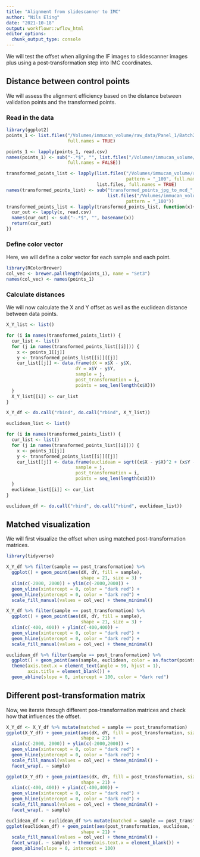 ```yaml
---
title: "Alignment from slidescanner to IMC"
author: "Nils Eling"
date: "2021-10-18"
output: workflowr::wflow_html
editor_options:
  chunk_output_type: console
---
```


We will test the offset when aligning the IF images to slidescanner images
plus using a post-transformation step into IMC coordinates.

## Distance between control points

We will assess the alignment efficiency based on the distance between validation
points and the transformed points.

### Read in the data

```r
library(ggplot2)
points_1 <- list.files("/Volumes/immucan_volume/raw_data/Panel_1/Batch20210304_workflow_paper/IF_regions_validations/validation_points_mcd/",
                       full.names = TRUE)

points_1 <- lapply(points_1, read.csv)
names(points_1) <- sub("-.*$", "", list.files("/Volumes/immucan_volume/raw_data/Panel_1/Batch20210304_workflow_paper/IF_regions_validations/validation_points_mcd/",
                       full.names = FALSE))

transformed_points_list <- lapply(list.files("/Volumes/immucan_volume/raw_data/Panel_1/Batch20210304_workflow_paper/IF_regions_validations/",
                                             pattern = "_100", full.names = TRUE),
                                  list.files, full.names = TRUE)
names(transformed_points_list) <- sub("transformed_points_jpg_to_mcd_", "",
                                      list.files("/Volumes/immucan_volume/raw_data/Panel_1/Batch20210304_workflow_paper/IF_regions_validations/",
                                             pattern = "_100"))
transformed_points_list <- lapply(transformed_points_list, function(x){
  cur_out <- lapply(x, read.csv)
  names(cur_out) <- sub("-.*$", "", basename(x))
  return(cur_out)
})
```

### Define color vector

Here, we will define a color vector for each sample and each point.

```r
library(RColorBrewer)
col_vec <- brewer.pal(length(points_1), name = "Set3")
names(col_vec) <- names(points_1)
```

### Calculate distances

We will now calculate the X and Y offset as well as the euclidean distance between
data points.

```r
X_Y_list <- list()

for (i in names(transformed_points_list)) {
  cur_list <- list()
  for (j in names(transformed_points_list[[i]])) {
    x <- points_1[[j]]
    y <- transformed_points_list[[i]][[j]]
    cur_list[[j]] <- data.frame(dX = x$X - y$X,
                          dY = x$Y - y$Y,
                          sample = j,
                          post_transformation = i,
                          points = seq_len(length(x$X)))
  }
  X_Y_list[[i]] <- cur_list
}

X_Y_df <- do.call("rbind", do.call("rbind", X_Y_list))
```

```r
euclidean_list <- list()

for (i in names(transformed_points_list)) {
  cur_list <- list()
  for (j in names(transformed_points_list[[i]])) {
    x <- points_1[[j]]
    y <- transformed_points_list[[i]][[j]]
    cur_list[[j]] <- data.frame(euclidean = sqrt((x$X - y$X)^2 + (x$Y - y$Y)^2),
                          sample = j,
                          post_transformation = i,
                          points = seq_len(length(x$X)))
  }
  euclidean_list[[i]] <- cur_list
}

euclidean_df <- do.call("rbind", do.call("rbind", euclidean_list))
```

## Matched visualization

We will first visualize the offset when using matched post-transformation matrices.

```r
library(tidyverse)

X_Y_df %>% filter(sample == post_transformation) %>%
  ggplot() + geom_point(aes(dX, dY, fill = sample), 
                            shape = 21, size = 3) + 
  xlim(c(-2000, 2000)) + ylim(c(-2000,2000)) + 
  geom_vline(xintercept = 0, color = "dark red") + 
  geom_hline(yintercept = 0, color = "dark red") + 
  scale_fill_manual(values = col_vec) + theme_minimal()

X_Y_df %>% filter(sample == post_transformation) %>%
  ggplot() + geom_point(aes(dX, dY, fill = sample), 
                            shape = 21, size = 3) + 
  xlim(c(-400, 400)) + ylim(c(-400,400)) + 
  geom_vline(xintercept = 0, color = "dark red") + 
  geom_hline(yintercept = 0, color = "dark red") + 
  scale_fill_manual(values = col_vec) + theme_minimal()
```

```r
euclidean_df %>% filter(sample == post_transformation) %>%
  ggplot() + geom_point(aes(sample, euclidean, color = as.factor(points))) +
  theme(axis.text.x = element_text(angle = 90, hjust = 1),
        axis.title = element_blank()) + 
  geom_abline(slope = 0, intercept = 100, color = "dark red") 
```

## Different post-transformation matrix

Now, we iterate through different pos-transformation matrices and check how that 
influences the offset.

```r
X_Y_df <- X_Y_df %>% mutate(matched = sample == post_transformation)
ggplot(X_Y_df) + geom_point(aes(dX, dY, fill = post_transformation, size = matched), 
                            shape = 21) + 
  xlim(c(-2000, 2000)) + ylim(c(-2000,2000)) + 
  geom_vline(xintercept = 0, color = "dark red") + 
  geom_hline(yintercept = 0, color = "dark red") + 
  scale_fill_manual(values = col_vec) + theme_minimal() + 
  facet_wrap(. ~ sample)

ggplot(X_Y_df) + geom_point(aes(dX, dY, fill = post_transformation, size = matched), 
                            shape = 21) + 
  xlim(c(-400, 400)) + ylim(c(-400,400)) + 
  geom_vline(xintercept = 0, color = "dark red") + 
  geom_hline(yintercept = 0, color = "dark red") + 
  scale_fill_manual(values = col_vec) + theme_minimal() + 
  facet_wrap(. ~ sample)
```

```r
euclidean_df <- euclidean_df %>% mutate(matched = sample == post_transformation)
ggplot(euclidean_df) + geom_point(aes(post_transformation, euclidean, fill = post_transformation, size = matched), 
                            shape = 21) + 
  scale_fill_manual(values = col_vec) + theme_minimal() + 
  facet_wrap(. ~ sample) + theme(axis.text.x = element_blank()) +
  geom_abline(slope = 0, intercept = 100)
```



